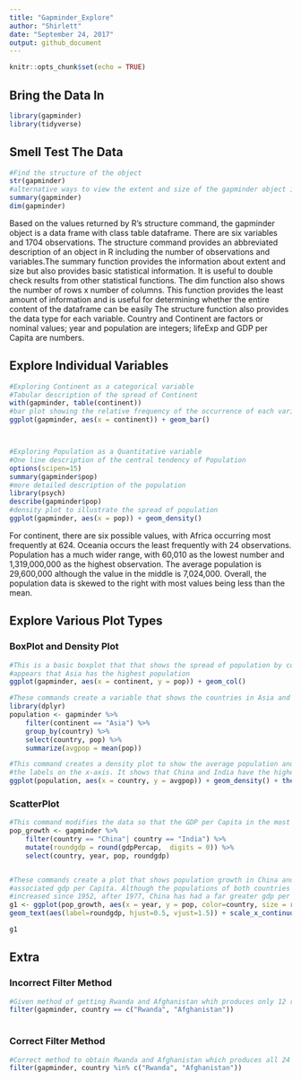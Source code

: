 ```yaml
---
title: "Gapminder_Explore"
author: "Shirlett"
date: "September 24, 2017"
output: github_document
---
```


```r
knitr::opts_chunk$set(echo = TRUE)
```

## Bring the Data In
```r
library(gapminder)
library(tidyverse)
```

## Smell Test The Data
```r

#Find the structure of the object
str(gapminder)
#alternative ways to view the extent and size of the gapminder object ie., summary and #dim
summary(gapminder)
dim(gapminder)

```

Based on the values returned by R's structure command, the gapminder object is a data frame with class table dataframe. There are six variables and 1704 observations. The structure command provides an abbreviated description of an object in R including the number of observations and variables.The summary function provides the information about extent and size but also provides basic statistical information. It is useful to double check results from other statistical functions. The dim function also shows the number of rows x number of columns. This function provides the least amount of information and is useful for determining whether the entire content of the dataframe can be easily
The structure function also provides the data type for each variable. Country and Continent are factors or nominal values; year and population are integers; lifeExp and GDP per Capita are numbers.

## Explore Individual Variables
```r
#Exploring Continent as a categorical variable
#Tabular description of the spread of Continent
with(gapminder, table(continent))
#bar plot showing the relative frequency of the occurrence of each variable
ggplot(gapminder, aes(x = continent)) + geom_bar()



#Exploring Population as a Quantitative variable
#One line description of the central tendency of Population
options(scipen=15)
summary(gapminder$pop)   
#more detailed description of the population
library(psych)
describe(gapminder$pop)
#density plot to illustrate the spread of population
ggplot(gapminder, aes(x = pop)) + geom_density()


```

For continent, there are six possible values, with Africa occurring most frequently at 624. Oceania occurs the least frequently with 24 observations. Population has a much wider range, with 60,010 as the lowest number and 1,319,000,000 as the highest observation. The average population is 29,600,000 although the value in the middle is 7,024,000. Overall, the population data is skewed to the right with most values being less than the mean.

## Explore Various Plot Types
### BoxPlot and Density Plot
```r
#This is a basic boxplot that that shows the spread of population by continent. It
#appears that Asia has the highest population 
ggplot(gapminder, aes(x = continent, y = pop)) + geom_col() 

```
```r
#These commands create a variable that shows the countries in Asia and the average population across the years
library(dplyr)
population <- gapminder %>% 
    filter(continent == "Asia") %>% 
    group_by(country) %>% 
    select(country, pop) %>%
    summarize(avgpop = mean(pop))

#This command creates a density plot to show the average population and reorients
#the labels on the x-axis. It shows that China and India have the highest population #levels
ggplot(population, aes(x = country, y = avgpop)) + geom_density() + theme(axis.text.x = element_text(angle = 90, vjust= 0, hjust = 1)) + ggtitle("Density Plot of the Average Population in Asian Countries")
```

### ScatterPlot
```r
#This command modifies the data so that the GDP per Capita in the most population dense countries in Asia can be viewed. A new column is added that rounds the GDP per capita.
pop_growth <- gapminder %>% 
    filter(country == "China"| country == "India") %>% 
    mutate(roundgdp = round(gdpPercap,  digits = 0)) %>% 
    select(country, year, pop, roundgdp)


#These commands create a plot that shows population growth in China and India and the 
#associated gdp per Capita. Although the populations of both countries have steadily
#increased since 1952, after 1977, China has had a far greater gdp per capita than India.
g1 <- ggplot(pop_growth, aes(x = year, y = pop, color=country, size = roundgdp)) + ggtitle("Plot of the Population Growth with GDP per Capita in China and India") + geom_point() +
geom_text(aes(label=roundgdp, hjust=0.5, vjust=1.5)) + scale_x_continuous(breaks=seq(1952, 2007, 5)) 

g1 

```


## Extra
### Incorrect Filter Method
```r
#Given method of getting Rwanda and Afghanistan whih produces only 12 results
filter(gapminder, country == c("Rwanda", "Afghanistan"))
 

```
### Correct Filter Method
```r
#Correct method to obtain Rwanda and Afghanistan which produces all 24 possible results
filter(gapminder, country %in% c("Rwanda", "Afghanistan"))
```

